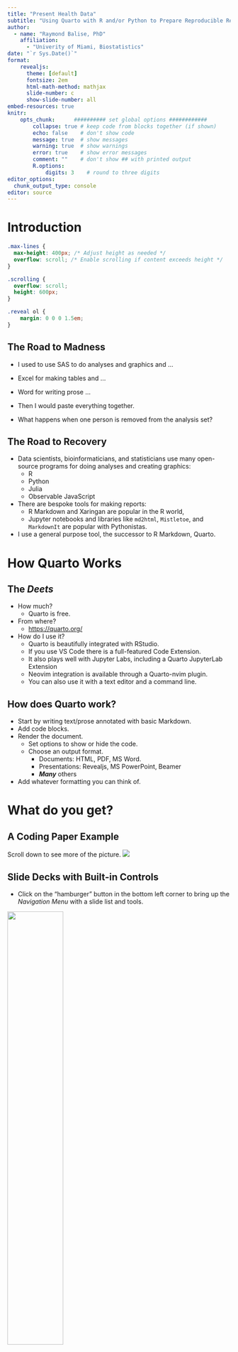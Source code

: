 ```yaml
---
title: "Present Health Data"
subtitle: "Using Quarto with R and/or Python to Prepare Reproducible Reports"
author: 
  - name: "Raymond Balise, PhD"
    affiliation: 
      - "Univerity of Miami, Biostatistics"
date: "`r Sys.Date()`"
format:
    revealjs:
      theme: [default]
      fontsize: 2em
      html-math-method: mathjax
      slide-number: c
      show-slide-number: all
embed-resources: true
knitr:
    opts_chunk:      ########## set global options ############
        collapse: true # keep code from blocks together (if shown)
        echo: false    # don't show code
        message: true  # show messages
        warning: true  # show warnings
        error: true    # show error messages
        comment: ""    # don't show ## with printed output
        R.options:    
            digits: 3    # round to three digits
editor_options: 
  chunk_output_type: console
editor: source
---
```


# Introduction

```css
.max-lines {
  max-height: 400px; /* Adjust height as needed */
  overflow: scroll; /* Enable scrolling if content exceeds height */
}

.scrolling {
  overflow: scroll;
  height: 600px; 
}

.reveal ol {
    margin: 0 0 0 1.5em;
}
```

## The Road to Madness

-   I used to use SAS to do analyses and graphics and ...

-   Excel for making tables and ...

-   Word for writing prose ...

-   Then I would paste everything together.

-   What happens when one person is removed from the analysis set?

## The Road to Recovery

-   Data scientists, bioinformaticians, and statisticians use many open-source [programs]{.red} for doing analyses and creating graphics:
    -   R
    -   Python
    -   Julia
    -   Observable JavaScript
-   There are bespoke tools for making [reports]{.red}:
    -   R Markdown and Xaringan are popular in the R world,
    -   Jupyter notebooks and libraries like `md2html`, `Mistletoe`, and `MarkdownIt` are popular with Pythonistas.
-   I use a general purpose tool, the successor to R Markdown, [Quarto]{.red}.


# How Quarto Works

## The _Deets_

+ How much?  
    + Quarto is free.
+ From where?
    + [https://quarto.org/](https://quarto.org/){target='_blank'}
+ How do I use it?
    + Quarto is beautifully integrated with RStudio.  
    + If you use VS Code there is a full-featured Code Extension. 
    + It also plays well with Jupyter Labs, including a Quarto JupyterLab Extension
    + Neovim integration is available through a Quarto-nvim plugin.
    + You can also use it with a text editor and a command line.

## How does Quarto work?

-   Start by writing text/prose annotated with basic Markdown.
-   Add code blocks.
-   Render the document.
    -   Set options to show or hide the code.
    -   Choose an output format. 
        -   Documents: HTML, PDF, MS Word.
        -   Presentations: Revealjs, MS PowerPoint, Beamer
        -   ***Many*** others
- Add whatever formatting you can think of.

# What do you get?

## A Coding Paper Example

::: {.scrolling}
Scroll down to see more of the picture.
![](images/allison.png)
:::

## Slide Decks with Built-in Controls

+ Click on the "hamburger" button in the bottom left corner to bring up the _Navigation Menu_ with a slide list and tools.

![](images/hamburger.jpg){.nostretch fig-align="center" width=50%}


+ To see Keyboard Shortcuts, type the _**?**_ key.

## Slide Decks - Navigation Menu

::::: {.columns}

:::: {.column width="50%"}
Click on a title to jump to a slide.

::: {}
![](images/navigate_slides.jpg){.nostretch fig-align="center" width=100%}
:::
::::

:::: {.column width="50%"}
The Tools include a PDF export.

::: {}
![](images/navigate_tools.jpg){.nostretch fig-align="center" width=100%}
:::
::::
:::::

## Slide Decks - Keyboard Shortcuts

+ Type type the _**?**_ key when using a deck to see the shortcuts.

![](images/shortcut.jpg){.nostretch fig-align="center" width=50%}

+ When teaching, if you have two displays, open the presentation in two browser windows.  In the display that students see, type **_F_** (for **Full Screen**). In the display that you see, type **_S_** (for **Speaker Notes**).

# How to Create Content

## The Structure of a Quarto File

-   It is just text.
-   It starts with a header that has details like the title, author and the output format.

``` yaml
---
title: "Untitled"
author: "Raymond R. Balise"
format: html
---
```

-   Then you add your content.

## Annotate Your Content with Markdown $_1$

You write prose and use Markdown to control the basic formatting.

![](images/markdown_basic.jpg){fig-align="center" width="40%"}

::: {.footer style="font-size: .2em;"}
https://www.markdownguide.org/cheat-sheet/
:::

## Annotate Your Content with Markdown $_2$

![](images/markdown_extended.jpg){fig-align="center" width="40%"}

::: {.footer style="font-size: .2em;"}
https://www.markdownguide.org/cheat-sheet/
:::

## Writing Papers with Markdown

-   When you write papers, you will add section headings, like **Abstract ** or **Introduction** by using one or more `#` at the beginning of a line.

```markdown
# Abstract
Science Happened

# Introduction
Other people did stuff. Then I did stuff.
```
-   You can add in bold text like `**Taylor Swift**` or italicize words like `_Lover_` or both `_**You Need To Calm Down**_`.

My favorite song from **Taylor Swift** is from _Lover_.  _**You Need To Calm Down**_ is brilliant.

## Using Embedded Analysis Code

+ If you want to include analysis results, a table or figure in your paper, you just add a code block and tell Quarto to show/hide the code. 

+ Adding a code block is as easy as adding a few characters before and after the code:

```{{r}}
# Some R code
1 + 1
```
<br>
```{{python}}
# Some Python code
1 + 1
```


## Show and Tell with Hash Pipe Settings
You will use the  `#| echo: ` setting to control whether readers will see your code. You just type `#| echo: true` to show the code or `#| echo: false` to hide it.

```{{r}}
#| echo: false
penguins <- palmerpenguins::penguins
plot(penguins$bill_length_mm, penguins$bill_depth_mm)
```

:::{.center}
```r
#| echo: false
penguins <- palmerpenguins::penguins
plot(penguins$bill_length_mm, penguins$bill_depth_mm)
```
:::

## {visibility="hidden"}

```python
import matplotlib.pyplot as plt
import numpy as np

# Fixing random state for reproducibility
np.random.seed(19680801)


N = 50
x = np.random.rand(N)
y = np.random.rand(N)
colors = np.random.rand(N)
area = (30 * np.random.rand(N))**2  # 0 to 15 point radii

plt.scatter(x, y, s=area, c=colors, alpha=0.5)
plt.show()
```

## Writing Slides

-   When you write slides, minimally, you will change the header to specify a different output format. I like revealjs slides:

``` yaml
---
title: "Untitled"
author: "Raymond R. Balise"
format: revealjs
---
```

## A Real Header
::::{.small}
You can borrow my YAML header which includes R code.  Cut the `knitr:` section if you are using Python. You can automatically insert today's date with <code>date: &#34;&#96;r Sys.Date()&#96;&#34;</code>.

::: max-lines
``` yaml
---
title: "Teaching with Quarto"
subtitle: "Slides without Sliding into Madness"
author: 
  - name: "Raymond Balise PhD"
    affiliation: 
      - "Univerity of Miami, Biostatistics"
date: "`r Sys.Date()`"
format:
    revealjs:
      theme: [default]
      fontsize: 2em
      html-math-method: mathjax
      slide-number: c
      show-slide-number: all
knitr:
    opts_chunk:      ########## set global options ############
        collapse: true # keep code from blocks together (if shown)
        echo: false    # don't show code
        message: true  # show messages
        warning: true  # show warnings
        error: true    # show error messages
        comment: ""    # don't show ## with printed output
        R.options:    
            digits: 3    # round to three digits
embed-resources: true
editor_options: 
  chunk_output_type: console
editor: source  
---
```
:::

-   The indenting (2 spaces) and trailing `:`s matters for setting suboptions.
-   The `knitr:` section says to use the **knitr** engine to render the R sections. I also use `jupyter: python3`.
- `embed-resources: true` puts all the output into a single file.
-   The `editor_options` and `editor` sections are for RStudio.

::::

## The `format` Details

``` yaml
format:
    revealjs:
      theme: [default]
      fontsize: 2em
      html-math-method: mathjax
      slide-number: c
      show-slide-number: all
```

-   The `theme:` can be set for truly beautiful work. Learn more [here](https://www.youtube.com/watch?v=CblUFMoC9yg){target='_blank'}.
-   The `fontsize` of 2em requests dynamic sizing. 1em wants to be 16 pixels.
-   The `mathjax` option helps deal with display errors for LaTeX formulas.
-   The `slide-number: c` option shows the slide number without the total number of slides.
-   Setting `show-slide-number: all` shows the number to the audience. Details are [here](https://quarto.org/docs/presentations/revealjs/presenting.html){target='_blank'}.


# Introduction to `revealjs`

The Quarto website has an excellent introduction.  Check it out [here](https://quarto.org/docs/presentations/revealjs/){target='_blank'}.

+ Making Slides
+ Incremental Bullets
+ Sequentially Display Fragments

## Making Slides

+ Making a slide deck is as easy as using a `#` to make a section header slide and `##` for a normal slide with a title.
+ Here is how I started this deck:

``` markdown
# Introduction to `revealjs`
some words

## Making Slides
more words

## Adding Simple Fences - Incremental Bullets
even more words

```

## Adding Simple Fences - Incremental Bullets
Quarto uses `::: {}` notation to add details for sections of slides.  

For example, surrounding a bullet list with `:::{.incremental}` and `:::` creates a slide that reveals each new element on a mouse click.

```markdown
# Incremental is Slow if You Have Many Lines...
::: {.incremental}
- Billie Eilish
  - When We All Fall Asleep, Where Do We Go?
  - Happier Than Ever
- Taylor Swift
  - Taylor Swift
  - Fearless
  - Speak Now
  - Red
  - 1989
  - Reputation
  - Lover
  - Folklore
  - Evermore
  - Midnights
  - The Tortured Poets Department
:::
```

## Incremental is Slow if You Have Many Lines...
::::{.small}
::: {.incremental}
- Billie Eilish
  - When We All Fall Asleep, Where Do We Go?
  - Happier Than Ever
- Taylor Swift
  - Taylor Swift
  - Fearless
  - Speak Now
  - Red
  - 1989
  - Reputation
  - Lover
  - Folklore
  - Evermore
  - Midnights
  - The Tortured Poets Department
:::
::::

## Adding Simple Fences - Fragments

You can reveal any chunk by encasing it with fences and tagging the section as a `.fragment`.

``` markdown
::: {.fragment}
- Billie Eilish
  - When We All Fall Asleep, Where Do We Go?
  - Happier Than Ever
:::
::: {.fragment}
- Taylor Swift
  - Taylor Swift
  - Fearless
  - Speak Now
  - Red
  - 1989
  - Reputation
  - Lover
  - Folklore
  - Evermore
  - Midnights
  - The Tortured Poets Department
:::
```

## Adding Simple Fences - Fragments
::::{.small}
::: {.fragment}
- Billie Eilish
  - When We All Fall Asleep, Where Do We Go?
  - Happier Than Ever
:::
::: {.fragment}
- Taylor Swift
  - Taylor Swift
  - Fearless
  - Speak Now
  - Red
  - 1989
  - Reputation
  - Lover
  - Folklore
  - Evermore
  - Midnights
  - The Tortured Poets Department
:::
::::

## Customizing Slides - Ray's Shortcuts

-   I have written RStudio IDE shortcuts to customize the structure of slides. You type a word at the beginning of a line:

    -   cow - callout warning
    -   con - callout note
    -   cot - callout tip
    -   two - two-column display
    -   twocenter - two columns with centered text
    -   note - slide speaker note
    -   no - new vs. old code
    -   footer - tiny text footer
    -   image - image

## What do the shortcuts do?

-   The snippets typically add an open fence `:::{}` which contains options and also a closing fence `:::`.
    + You add your _text_ content between the fences.
-   For example, the **cow** shortcut is converted into something like:

``` markdown        
:::{.callout-warning appearance=simple}
Text like, "Listening to loud music can hurt your hearing." belongs here.
:::
```

::: {.callout-warning appearance="simple"}
Text like, "Listening to loud music can hurt your hearing." belongs here.
:::

-   Here, the options specify that there should be a warning symbol and a colored margin.

## Two Columns
:::{.small}
The `two` shortcut adds an outer fence, which starts with `:::: {.columns}` and ends with `::::`. This surrounds two distinct inner fences, which correspond to a left and right column. Notice that the outer fence uses four colons to surround the nested sections, each of which uses three columns. This helps readability.  The first inner fence surrounds the left column and the second inner fence surrounds the right column content.
:::

``` markdown        
:::: {.columns}

::: {.column width="50%"}
+ left-content
+ more left stuff
:::

::: {.column width="50%"}
+ right-content   
+ the right stuff
:::
::::
```

::: columns
::: {.column width="50%"}
-   left-content\
-   more left stuff
:::

::: {.column width="50%"}
-   right-content\
-   the right stuff
:::
:::

## Centering Two Columns

:::{.small}
-   The `twocenter` shortcut makes two columns and centers the content.
-   The `style=` options in the outer fence overwrites other positioning settings and specifies how far down the slide the two centered columns belong.
:::

``` markdown        
:::: {.columns style='display: flex !important; height: 20%;'}

::: {.column style='display: flex; justify-content: center; align-items: center; text-align: left;'}
left-content  
blah
:::

::: {.column style='display: flex; justify-content: center; align-items: center; text-align: left;'}
right-content  
blah
:::
::::
```

::: {.columns style="display: flex !important; height: 20%;"}
::: {.column style="display: flex; justify-content: center; align-items: center; text-align: left;"}
left-content\
blah
:::

::: {.column style="display: flex; justify-content: center; align-items: center; text-align: left;"}
right-content\
blah
:::
:::

## More Centered

-   You can center the text as well as the columns by setting  
`text-align: center;`

``` markdown        
:::: {.columns style='display: flex !important; height: 40%;'}

::: {.column style='display: flex; justify-content: center; align-items: center; text-align: center;'}
left-content  
blah
:::

::: {.column style='display: flex; justify-content: center; align-items: center; text-align: center;'}
right-content  
blah
:::
::::
```

::: {.columns style="display: flex !important; height: 40%;"}
::: {.column style="display: flex; justify-content: center; align-items: center; text-align: center;"}
left-content\
blah
:::

::: {.column style="display: flex; justify-content: center; align-items: center; text-align: center;"}
right-content\
blah
:::
:::

# Getting the Shortcuts

:::{.small}
+ A video showing these instructions is [here](https://vimeo.com/videos/913353916){target='_blank'}.
+ Copy my code from [here]( https://gist.githubusercontent.com/RaymondBalise/3ed5c1dfabc5ca1514462b57cecb5666/raw/198105d73ba727c4b4cb78905884694dbbc882dd/RStudio%2520markdown%2520snippets){target='_blank'}.  You can also copy and paste from below, but you may need to delete unwanted characters. If you see salmon colored blocks, delete them. The indentation must use the tab key (not spaces).
+ In RStudio go to the Tools Menu > General Options > Code (Windowpane) > Edit Snippets... (Button) > Markdown (Windowpane)
+ Paste the new code below the code that is already there (typically after the "snippet rcpp" chunk).
:::

:::{.max-lines}

````markdown
# quarto callout note
snippet con
	:::{.callout-note  appearance=minimal}
	${1:text}
	:::

# quarto callout tip	
snippet cot
	:::{.callout-tip appearance=simple}
	${1:text}
	:::

# quarto callout warning
snippet cow
	:::{.callout-warning appearance=simple}
	${1:text}
	:::

# quarto two-column display
snippet two
	:::: {.columns}
	
	::: {.column width="50%"}
	${1:left-content}
	:::
	
	::: {.column width="50%"}
	${2:right}
	:::
	::::

# quarto two columns with centered text
snippet twocenter
	:::: {.columns style='display: flex !important; height: 40%;'}
	
	::: {.column style='display: flex; justify-content: center; align-items: center; text-align: left;'}
	${1:left-content} 
	:::
	
	::: {.column style='display: flex; justify-content: center; align-items: center; text-align: left;'}
	${2:right}
	:::
	::::

# quarto slide speaker note
snippet note
	::: {.notes}
	${1:note}
	:::

# quarto new vs. old code
snippet no
	```r
	${0:code}
	
	```
	
	```r
	#| eval: false
	#| code-fold: true
	#| code-summary: "Original code"
	
	
	```

# quarto footer
snippet footer
	::: {.footer style="font-size: .2em;"}
	${0}
	:::

# quarto image
snippet image
	
	::: {}
	![](images/${0}){.nostretch fig-align="center" width=50%}
	:::
	

````
:::

# Fancy Stuff

## Annotation

You can add annotation bubbles by adding code like `# <1>`. If you type:
````markdown
```r
setwd("C:\Users\jenny\path\that\only\I\have") # <1>
rm(list = ls()) # <2>
```

1. I want to make flaming cocktails with Jenny Brian.
2. I used to use this before R Projects.
````
Students see:

```r
setwd("C:\Users\jenny\path\that\only\I\have") # <1>
rm(list = ls()) # <2>
```

1. I want to make flaming cocktails with Jenny Brian.
2. I used to use this before RStudio Projects.

## Customizing Code Slides 
-   If you want to highlight specific lines of your displayed code without annotation, you can add line numbers to the `#| code-line-numbers:` option:

```{{r}}
#| echo: true
#| code-line-numbers: "2"
thingy <- c("x", "y")
df[, thingy]
```

<br>
```r
#| echo: true
#| code-line-numbers: "2"
thingy <- c("x", "y")
df[, thingy]
```

+ You can turn on and off the highlighting for multiple lines in sequence. Learn more [here](https://quarto.org/docs/presentations/revealjs/#line-highlighting){target='_blank'}.

## Showing Code Blocks

- If you want to show code along with surrounding backtick fences, you type double curly braces around the language options.  This code in your slides:

```{{{r}}}
#| echo: true
#| code-line-numbers: "2"
thingy <- c("x", "y")
df[, thingy]
```

will show to the students as:
```{{r}}
#| echo: true
#| code-line-numbers: "2"
thingy <- c("x", "y")
df[, thingy]
```

If you need to show the example with the two curly braces {{ }}, like above, you type three of them {{{ }}}.

## Showing Code and Output
::: {.small}
If you want to show code with the output next to it, you can add hash pipe options. You type:

````markdown
```{{r}}
#| echo: true
#| output-location: column

library(ggplot2)
airquality |> 
  tidyr::drop_na() |> 
  ggplot(aes(Temp, Ozone)) +
  geom_point() 
```
````
Students see:
```r
#| echo: true
#| output-location: column

library(ggplot2)
airquality |> 
  tidyr::drop_na() |> 
  ggplot(aes(Temp, Ozone)) +
  geom_point() 
```

:::

## Showing Sequential Code
 
If you want to show how output changes as you add lines to a workflow, you can add `{auto-animate=true}` after the tiles for the slides that you want to animate:

``` markdown
## Adding Geom Demo {auto-animate=true}
code

## Adding Geom Demo {auto-animate=true}
code + more code
```

## Adding Geom Demo {auto-animate=true}

```r
#| echo: true
#| output-location: column

library(ggplot2)
airquality |> 
  tidyr::drop_na() |> 
  ggplot(aes(Temp, Ozone)) +
  geom_point() 
```

## Adding Geom Demo {auto-animate=true}

```r
#| echo: true
#| output-location: column
library(ggplot2)
airquality |> 
  tidyr::drop_na() |> 
  ggplot(aes(Temp, Ozone)) + 
  geom_point() +
  geom_smooth(
    method = "loess",
    formula = y ~ x
  )
```

## Custom Scrolling Box Size

Code boxes fill the screen, then they scroll. If you want text after the code, you can specify the height of your scrolling code block by defining a custom css class like this:


```css
.max-lines-150 {
  max-height: 150px; /* Adjust height as needed */
  overflow: scroll; /* Enable scrolling if content exceeds height */
}
```

```{{css}}
.max-lines-150 {
  max-height: 150px; /* Adjust height as needed */
  overflow: scroll; /* Enable scrolling if content exceeds height */
}
```

Then precede the code block with a fence with a reference to the class with `::: {.max-lines-150}` and follow it with a close `:::`. It looks like:

::: {.max-lines-150}
```{{r}}
# This goes down to the letter F
stuff <- tibble::tribble(
stuff~,
A,
B,
C,
D,
E,
F
)
```
:::

+ I have room for a final note. The full code is on the next slide.

## Custom Scrolling Box Size - Code

````
```{{css}}
.max-lines-150 {
  max-height: 150px; /* Adjust height as needed */
  overflow: scroll; /* Enable scrolling if content exceeds height */
}
```

::: {.max-lines-150}
```{{r}}
# This goes down to the letter F
stuff <- tibble::tribble(
stuff~,
A,
B,
C,
D,
E,
F
)
```
:::
````

## Other CSS Classes
You can define your own CSS classes and use them in fences or to tweak words.

:::: {.columns}

::: {.column width="50%"}
First, define classes:
```{{css}}
.smaller {
  font-size: 50%  
}

.smallerer {
  font-size: 10%  
}

.red {
  color: red;
}
```
```css
.small{
  font-size: 70%
}

.smaller{
  font-size: 50%  
}

.smallerer{
  font-size: 10%  
}

.red{
  color: red;
}
```
:::

::: {.column width="50%"}
Then use them.
This is not styled text.

``` markdown
::: {.smaller}
This uses my smaller css class.
:::
```


::: {.smaller}
This uses my smaller css class.
:::

``` markdown
::: {.smallerer}
This uses my smallerer css class.
:::
```

::: {.smallerer}
This uses my smallerer css class.
:::


``` markdown
This is [colored]{.red} with my red class.
```

This is [colored]{.red} with my red class.


:::
::::

## Theming/Styling

+ You can customize the fonts and every aspect of the colors you use (background, foreground, fonts). There are a couple of great, quick tutorials:
  + Greg Swinehart's [talk](https://www.youtube.com/watch?v=i2mdxfvm_VY){target='_blank'} and [materials](https://github.com/gregswinehart/conf-talk-2023){target='_blank'}
  + Emil Hvitfeldt's website from his Posit::Conf(2023) [talk](https://emilhvitfeldt.github.io/talk-quarto-theming-positconf/#/make-pretty-things){target='_blank'}

## Full Slide Scrolling

I regularly want to make a huge slide but the content does not fit.  This CSS class turns the slide into an endless canvas.

```{{css}}
.scrolling {
  overflow: scroll;
  height: 600px; 
}
```

You add this to a fence right below the title and close the fence before the title of the next slide.

## Full Slide Scrolling - Example 

:::{.scrolling}
``` markdown
:::{.scrolling}
1. Taylor Swift (2006)
1. Fearless (2008)
1. Speak Now (2010)
1. Red (2012)
1. 1989 (2014)
1. Reputation (2017)
1. Lover (2019)
1. Folklore (2020)
1. Evermore (2020)
1. Fearless (Taylor's Version) (2021)
1. Red (Taylor's Version) (2021)
1. Midnights (2022)
1. Speak Now (Taylor's Version) (2023)
1. 1989 (Taylor's Version) (2023)
1. The Tortured Poets Department (April 2024)
:::
```

1. Taylor Swift (2006)
1. Fearless (2008)
1. Speak Now (2010)
1. Red (2012)
1. 1989 (2014)
1. Reputation (2017)
1. Lover (2019)
1. Folklore (2020)
1. Evermore (2020)
1. Fearless (Taylor's Version) (2021)
1. Red (Taylor's Version) (2021)
1. Midnights (2022)
1. Speak Now (Taylor's Version) (2023)
1. 1989 (Taylor's Version) (2023)
1. The Tortured Poets Department (April 2024)
:::

## Nested Fences
::: {.small}
Remember the two-column customization used nested fences like this:
:::

``` markdown
:::: {.columns}

::: {.column width="50%"}
:::

::: {.column width="50%"}
:::
::::
```

::: {.small}
You can nest deeper.  If you wanted to use really small text in a column, the code would look like this:
:::

``` markdown
::::: {.columns}

:::: {.column width="10%"}
::: {.smaller}
+ a
+ b
:::
::::

:::: {.column width="10%"}
+ c
+ d
::::
:::::
```



## Nested Fences - Example

``` makdown
::::: {.columns}

:::: {.column width="10%"}
::: {.smaller}
+ a
+ b
:::
::::

:::: {.column width="10%"}
+ c
+ d
::::
:::::
```

<hr/>
::::: {.columns}

:::: {.column width="50%"}
::: {.smaller}
+ a
+ b
:::
::::

:::: {.column width="50%"}
+ c
+ d
::::
:::::

# Sharing

## Options for Sharing

1. You can use the RStudio IDE publish button.
    + UM provides a posit.connect server.  It has user-friendly tools for setting up groups (classes) and allowing access for whomever you would like.
    + You can also publish to Quarto Pubs or other public sites. Learn more [here](https://quarto.org/docs/publishing/){target='_blank'}.

![](images/publish.jpg){.nostretch fig-align="center" width=40%}


# Questions?
